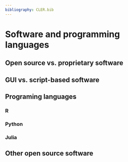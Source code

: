 ```yaml
---
bibliography: CLER.bib
---
```


<!-- Person responsible: Hesselbarth, Nowosad, Bosch, Jung, Schouten  -->

<!-- "The future applications of landscape pattern metrics will almost certainly depend on the software and analysis tools available" -- @costanzaDescribingAnalyzingLandscape2019 -->

<!--jn: misc-->
<!-- the need for open-source software in landscape ecology -->
<!-- every proposed method should be open-source and available to the community -->

# Software and programming languages

## Open source vs. proprietary software

## GUI vs. script-based software 

## Programing languages

### R
<!-- Hesselbarth -->
<!-- landscapemetrics
geodiv
vectormetrics (also: VecLI -- they mention open source in their paper a few times, but the software seems to be closed source -- https://urbancomp.net/archives/vecliv3beta)
bespatial
LandComp
motif
?GLCMTextures
?rasterdiv
?terra -->

### Python
<!-- Bosch -->

### Julia
<!-- Schouten -->

## Other open source software

<!-- GuidosToolbox
?GRASS GIS
?QGIS: LecoS plugin -->


